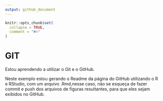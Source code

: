 ```yaml
---
output: github_document
---
```


<!-- README.md is generated from README.Rmd. Please edit that file -->

```r
knitr::opts_chunk$set(
  collapse = TRUE,
  comment = "#>"
)
```

# GIT

<!-- badges: start -->
<!-- badges: end -->

Estou aprendendo a utilizar o Git e o GitHub.

Neste exemplo estou gerando o Readme da página do GitHub utilizando o R e RStudio, com um arquivo .Rmd,nesse caso, não se esqueça de fazer commit e push dos arquivos de figuras resultantes, para que eles sejam exibidos no GitHub.
